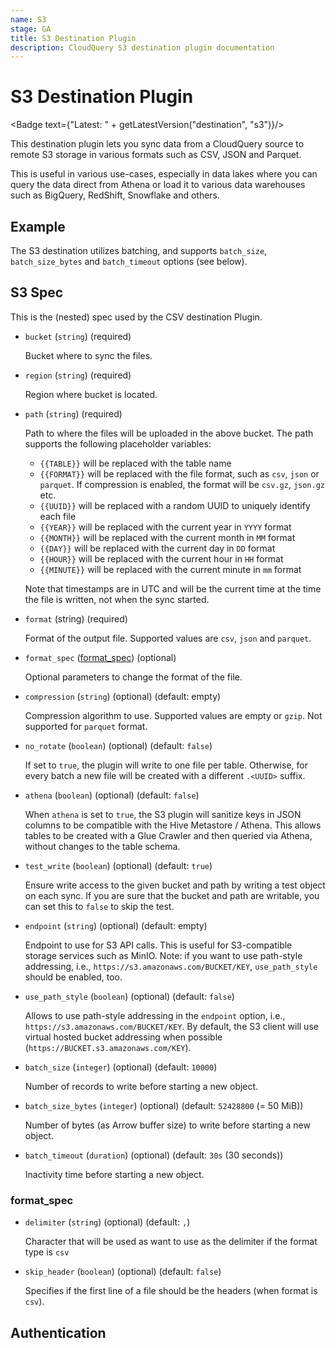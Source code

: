 ```yaml
---
name: S3
stage: GA
title: S3 Destination Plugin
description: CloudQuery S3 destination plugin documentation
---
```

# S3 Destination Plugin


<Badge text={"Latest: " + getLatestVersion("destination", "s3")}/>

This destination plugin lets you sync data from a CloudQuery source to remote S3 storage in various formats such as CSV, JSON and Parquet.

This is useful in various use-cases, especially in data lakes where you can query the data direct from Athena or load it to various data warehouses such as BigQuery, RedShift, Snowflake and others.

## Example

<Configuration />

The S3 destination utilizes batching, and supports `batch_size`, `batch_size_bytes` and `batch_timeout` options (see below).

## S3 Spec

This is the (nested) spec used by the CSV destination Plugin.

- `bucket` (`string`) (required)

  Bucket where to sync the files.

- `region` (`string`) (required)

  Region where bucket is located.

- `path` (`string`) (required)

  Path to where the files will be uploaded in the above bucket. The path supports the following placeholder variables:

  - `{{TABLE}}` will be replaced with the table name
  - `{{FORMAT}}` will be replaced with the file format, such as `csv`, `json` or `parquet`. If compression is enabled, the format will be `csv.gz`, `json.gz` etc.
  - `{{UUID}}` will be replaced with a random UUID to uniquely identify each file
  - `{{YEAR}}` will be replaced with the current year in `YYYY` format
  - `{{MONTH}}` will be replaced with the current month in `MM` format
  - `{{DAY}}` will be replaced with the current day in `DD` format
  - `{{HOUR}}` will be replaced with the current hour in `HH` format
  - `{{MINUTE}}` will be replaced with the current minute in `mm` format

  Note that timestamps are in UTC and will be the current time at the time the file is written, not when the sync started.

- `format` (string) (required)

  Format of the output file. Supported values are `csv`, `json` and `parquet`.

- `format_spec` ([format_spec](#format_spec)) (optional)

  Optional parameters to change the format of the file.

- `compression` (`string`) (optional) (default: empty)

  Compression algorithm to use. Supported values are empty or `gzip`. Not supported for `parquet` format.

- `no_rotate` (`boolean`) (optional) (default: `false`)

  If set to `true`, the plugin will write to one file per table.
  Otherwise, for every batch a new file will be created with a different `.<UUID>` suffix.

- `athena` (`boolean`) (optional) (default: `false`)

  When `athena` is set to `true`, the S3 plugin will sanitize keys in JSON columns to be compatible with the Hive Metastore / Athena.
  This allows tables to be created with a Glue Crawler and then queried via Athena, without changes to the table schema.

- `test_write` (`boolean`) (optional) (default: `true`)

  Ensure write access to the given bucket and path by writing a test object on each sync.
  If you are sure that the bucket and path are writable, you can set this to `false` to skip the test.

- `endpoint` (`string`) (optional) (default: empty)

  Endpoint to use for S3 API calls. This is useful for S3-compatible storage services such as MinIO.
  Note: if you want to use path-style addressing, i.e., `https://s3.amazonaws.com/BUCKET/KEY`, `use_path_style` should be enabled, too.

- `use_path_style` (`boolean`) (optional) (default: `false`)

  Allows to use path-style addressing in the `endpoint` option, i.e., `https://s3.amazonaws.com/BUCKET/KEY`.
  By default, the S3 client will use virtual hosted bucket addressing when possible (`https://BUCKET.s3.amazonaws.com/KEY`).

- `batch_size` (`integer`) (optional) (default: `10000`)

  Number of records to write before starting a new object.

- `batch_size_bytes` (`integer`) (optional) (default: `52428800` (= 50 MiB))

  Number of bytes (as Arrow buffer size) to write before starting a new object.

- `batch_timeout` (`duration`) (optional) (default: `30s` (30 seconds))

  Inactivity time before starting a new object.

### format_spec

- `delimiter` (`string`) (optional) (default: `,`)

  Character that will be used as want to use as the delimiter if the format type is `csv`

- `skip_header` (`boolean`) (optional) (default: `false`)

  Specifies if the first line of a file should be the headers (when format is `csv`).

## Authentication

<Authentication />
